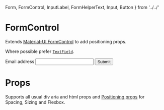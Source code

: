   Form,
  FormControl,
  InputLabel,
  FormHelperText,
  Input,
  Button
} from '../../'

<Meta title="components|FormControl" component={FormControl} />

# FormControl

Extends [Material-UI FormControl](https://material-ui.com/api/form-control/) to add positioning props.

Where possible prefer [`TextField`](http://localhost:6006/?path=/docs/components-textfield--simple).

<Preview>
  <Story name="simple">
    <Form display="flex" width={1}>
      <FormControl flexGrow={1}>
        <InputLabel htmlFor="my-input">Email address</InputLabel>
        <Input id="my-input" aria-describedby="my-helper-text" />
      </FormControl>
      <Button color="primary" mt={2}>
        Submit
      </Button>
    </Form>
  </Story>
</Preview>

# Props

Supports all usual div aria and html props and [Positioning props](/?path=/docs/design-system-positioning--page) for Spacing, Sizing and Flexbox.

<Props of={FormControlDocs} />
